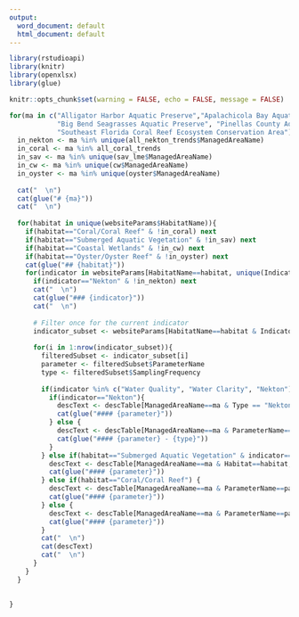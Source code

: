 ```yaml
---
output:
  word_document: default
  html_document: default
---
```


```r
library(rstudioapi)
library(knitr)
library(openxlsx)
library(glue)

knitr::opts_chunk$set(warning = FALSE, echo = FALSE, message = FALSE)
```

```r

for(ma in c("Alligator Harbor Aquatic Preserve","Apalachicola Bay Aquatic Preserve",
            "Big Bend Seagrasses Aquatic Preserve", "Pinellas County Aquatic Preserve", 
            "Southeast Florida Coral Reef Ecosystem Conservation Area")){
  in_nekton <- ma %in% unique(all_nekton_trends$ManagedAreaName)
  in_coral <- ma %in% all_coral_trends
  in_sav <- ma %in% unique(sav_lme$ManagedAreaName)
  in_cw <- ma %in% unique(cw$ManagedAreaName)
  in_oyster <- ma %in% unique(oyster$ManagedAreaName)
  
  cat("  \n")
  cat(glue("# {ma}"))
  cat("  \n")
  
  for(habitat in unique(websiteParams$HabitatName)){
    if(habitat=="Coral/Coral Reef" & !in_coral) next
    if(habitat=="Submerged Aquatic Vegetation" & !in_sav) next
    if(habitat=="Coastal Wetlands" & !in_cw) next
    if(habitat=="Oyster/Oyster Reef" & !in_oyster) next
    cat(glue("## {habitat}"))
    for(indicator in websiteParams[HabitatName==habitat, unique(IndicatorName)]){
      if(indicator=="Nekton" & !in_nekton) next
      cat("  \n")
      cat(glue("### {indicator}"))
      cat("  \n")
      
      # Filter once for the current indicator
      indicator_subset <- websiteParams[HabitatName==habitat & IndicatorName == indicator, ]
      
      for(i in 1:nrow(indicator_subset)){
        filteredSubset <- indicator_subset[i]
        parameter <- filteredSubset$ParameterName
        type <- filteredSubset$SamplingFrequency
        
        if(indicator %in% c("Water Quality", "Water Clarity", "Nekton")){
          if(indicator=="Nekton"){
            descText <- descTable[ManagedAreaName==ma & Type == "Nekton", Description]
            cat(glue("#### {parameter}"))
          } else {
            descText <- descTable[ManagedAreaName==ma & ParameterName==parameter & Type == type, Description]
            cat(glue("#### {parameter} - {type}"))
          }
        } else if(habitat=="Submerged Aquatic Vegetation" & indicator=="Percent Cover"){
          descText <- descTable[ManagedAreaName==ma & Habitat==habitat, Description]
          cat(glue("#### {parameter}"))
        } else if(habitat=="Coral/Coral Reef") {
          descText <- descTable[ManagedAreaName==ma & ParameterName==parameter & Type == indicator, Description]
          cat(glue("#### {parameter}"))
        } else {
          descText <- descTable[ManagedAreaName==ma & ParameterName==parameter, Description]
          cat(glue("#### {parameter}"))
        }
        cat("  \n")
        cat(descText)
        cat("  \n")
      }
    }
  }
  

}

```
